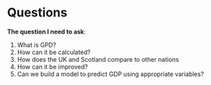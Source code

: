 # Questions {#ques}


__The question I need to ask__:

1. What is GPD?
2. How can it be calculated?
3. How does the UK and Scotland compare to other nations
4. How can it be improved?
5. Can we build a model to predict GDP using appropriate variables?
